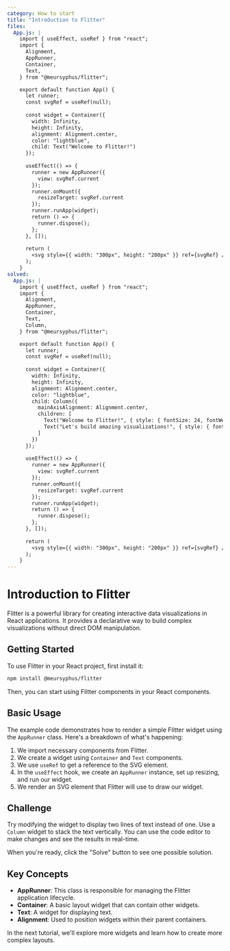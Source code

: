 ```yaml
---
category: How to start
title: "Introduction to Flitter"
files:
  App.js: |
    import { useEffect, useRef } from "react";
    import {
      Alignment,
      AppRunner,
      Container,
      Text,
    } from "@meursyphus/flitter";

    export default function App() {
      let runner;
      const svgRef = useRef(null);
      
      const widget = Container({
        width: Infinity,
        height: Infinity,
        alignment: Alignment.center,
        color: "lightblue",
        child: Text("Welcome to Flitter!")
      });
      
      useEffect(() => {
        runner = new AppRunner({
          view: svgRef.current
        });
        runner.onMount({
          resizeTarget: svgRef.current
        });
        runner.runApp(widget);
        return () => {
          runner.dispose();
        };
      }, []);
      
      return (
        <svg style={{ width: "300px", height: "200px" }} ref={svgRef} />
      );
    }
solved:
  App.js: |
    import { useEffect, useRef } from "react";
    import {
      Alignment,
      AppRunner,
      Container,
      Text,
      Column,
    } from "@meursyphus/flitter";

    export default function App() {
      let runner;
      const svgRef = useRef(null);
      
      const widget = Container({
        width: Infinity,
        height: Infinity,
        alignment: Alignment.center,
        color: "lightblue",
        child: Column({
          mainAxisAlignment: Alignment.center,
          children: [
            Text("Welcome to Flitter!", { style: { fontSize: 24, fontWeight: 'bold' } }),
            Text("Let's build amazing visualizations!", { style: { fontSize: 16 } })
          ]
        })
      });
      
      useEffect(() => {
        runner = new AppRunner({
          view: svgRef.current
        });
        runner.onMount({
          resizeTarget: svgRef.current
        });
        runner.runApp(widget);
        return () => {
          runner.dispose();
        };
      }, []);
      
      return (
        <svg style={{ width: "300px", height: "200px" }} ref={svgRef} />
      );
    }
---
```


# Introduction to Flitter

Flitter is a powerful library for creating interactive data visualizations in React applications. It provides a declarative way to build complex visualizations without direct DOM manipulation.

## Getting Started

To use Flitter in your React project, first install it:

```bash
npm install @meursyphus/flitter
```

Then, you can start using Flitter components in your React components.

## Basic Usage

The example code demonstrates how to render a simple Flitter widget using the `AppRunner` class. Here's a breakdown of what's happening:

1. We import necessary components from Flitter.
2. We create a widget using `Container` and `Text` components.
3. We use `useRef` to get a reference to the SVG element.
4. In the `useEffect` hook, we create an `AppRunner` instance, set up resizing, and run our widget.
5. We render an SVG element that Flitter will use to draw our widget.

## Challenge

Try modifying the widget to display two lines of text instead of one. Use a `Column` widget to stack the text vertically. You can use the code editor to make changes and see the results in real-time.

When you're ready, click the "Solve" button to see one possible solution.

## Key Concepts

- **AppRunner**: This class is responsible for managing the Flitter application lifecycle.
- **Container**: A basic layout widget that can contain other widgets.
- **Text**: A widget for displaying text.
- **Alignment**: Used to position widgets within their parent containers.

In the next tutorial, we'll explore more widgets and learn how to create more complex layouts.
